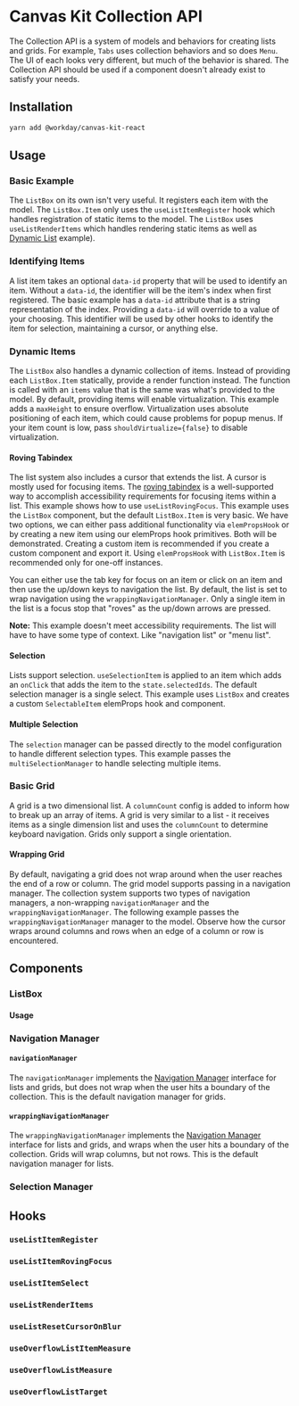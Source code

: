 


<Meta title="Features/Collections" />

# Canvas Kit Collection API

The Collection API is a system of models and behaviors for creating lists and grids. For example,
`Tabs` uses collection behaviors and so does `Menu`. The UI of each looks very different, but much
of the behavior is shared. The Collection API should be used if a component doesn't already exist to
satisfy your needs.

## Installation

```sh
yarn add @workday/canvas-kit-react
```

## Usage

### Basic Example

The `ListBox` on its own isn't very useful. It registers each item with the model. The
`ListBox.Item` only uses the `useListItemRegister` hook which handles registration of static items
to the model. The `ListBox` uses `useListRenderItems` which handles rendering static items as well
as [Dynamic List](#dynamic-list) example).

<ExampleCodeBlock code={Basic} />

### Identifying Items

A list item takes an optional `data-id` property that will be used to identify an item. Without a
`data-id`, the identifier will be the item's index when first registered. The basic example has a
`data-id` attribute that is a string representation of the index. Providing a `data-id` will
override to a value of your choosing. This identifier will be used by other hooks to identify the
item for selection, maintaining a cursor, or anything else.

<ExampleCodeBlock code={IdentifiedItems} />

### Dynamic Items

The `ListBox` also handles a dynamic collection of items. Instead of providing each `ListBox.Item`
statically, provide a render function instead. The function is called with an `items` value that is
the same was what's provided to the model. By default, providing items will enable virtualization.
This example adds a `maxHeight` to ensure overflow. Virtualization uses absolute positioning of each
item, which could cause problems for popup menus. If your item count is low, pass
`shouldVirtualize={false}` to disable virtualization.

<ExampleCodeBlock code={DynamicItems} />

#### Roving Tabindex

The list system also includes a cursor that extends the list. A cursor is mostly used for focusing
items. The [roving tabindex](https://w3c.github.io/aria-practices/#kbd_roving_tabindex) is a
well-supported way to accomplish accessibility requirements for focusing items within a list. This
example shows how to use `useListRovingFocus`. This example uses the `ListBox` component, but the
default `ListBox.Item` is very basic. We have two options, we can either pass additional
functionality via `elemPropsHook` or by creating a new item using our elemProps hook primitives.
Both will be demonstrated. Creating a custom item is recommended if you create a custom component
and export it. Using `elemPropsHook` with `ListBox.Item` is recommended only for one-off instances.

You can either use the tab key for focus on an item or click on an item and then use the up/down
keys to navigation the list. By default, the list is set to wrap navigation using the
`wrappingNavigationManager`. Only a single item in the list is a focus stop that "roves" as the
up/down arrows are pressed.

**Note:** This example doesn't meet accessibility requirements. The list will have to have some type
of context. Like "navigation list" or "menu list".

<ExampleCodeBlock code={RovingFocus} />

#### Selection

Lists support selection. `useSelectionItem` is applied to an item which adds an `onClick` that adds
the item to the `state.selectedIds`. The default selection manager is a single select. This example
uses `ListBox` and creates a custom `SelectableItem` elemProps hook and component.

<ExampleCodeBlock code={Selection} />

#### Multiple Selection

The `selection` manager can be passed directly to the model configuration to handle different
selection types. This example passes the `multiSelectionManager` to handle selecting multiple items.

<ExampleCodeBlock code={MultiSelection} />

### Basic Grid

A grid is a two dimensional list. A `columnCount` config is added to inform how to break up an array
of items. A grid is very similar to a list - it receives items as a single dimension list and uses
the `columnCount` to determine keyboard navigation. Grids only support a single orientation.

<ExampleCodeBlock code={BasicGrid} />

#### Wrapping Grid

By default, navigating a grid does not wrap around when the user reaches the end of a row or column.
The grid model supports passing in a navigation manager. The collection system supports two types of
navigation managers, a non-wrapping `navigationManager` and the `wrappingNavigationManager`. The
following example passes the `wrappingNavigationManager` manager to the model. Observe how the
cursor wraps around columns and rows when an edge of a column or row is encountered.

<ExampleCodeBlock code={WrappingGrid} />

## Components

### ListBox

#### Usage

<SymbolDoc name="ListBox" />
<SymbolDoc name="useGridModel" />

### Navigation Manager

<SymbolDoc name="NavigationManager" />

#### `navigationManager`

The `navigationManager` implements the [Navigation Manager](#navigation-manager) interface for lists
and grids, but does not wrap when the user hits a boundary of the collection. This is the default
navigation manager for grids.

#### `wrappingNavigationManager`

The `wrappingNavigationManager` implements the [Navigation Manager](#navigation-manager) interface
for lists and grids, and wraps when the user hits a boundary of the collection. Grids will wrap
columns, but not rows. This is the default navigation manager for lists.

### Selection Manager

<SymbolDoc name="SelectionManager" />

## Hooks

### `useListItemRegister`

<SymbolDoc name="useListItemRegister" />

### `useListItemRovingFocus`

<SymbolDoc name="useListItemRovingFocus" />

### `useListItemSelect`

<SymbolDoc name="useListItemSelect" />

### `useListRenderItems`

<SymbolDoc name="useListRenderItems" />

### `useListResetCursorOnBlur`

<SymbolDoc name="useListResetCursorOnBlur" />

### `useOverflowListItemMeasure`

<SymbolDoc name="useOverflowListItemMeasure" />

### `useOverflowListMeasure`

<SymbolDoc name="useOverflowListMeasure" />

### `useOverflowListTarget`

<SymbolDoc name="useOverflowListTarget" />
